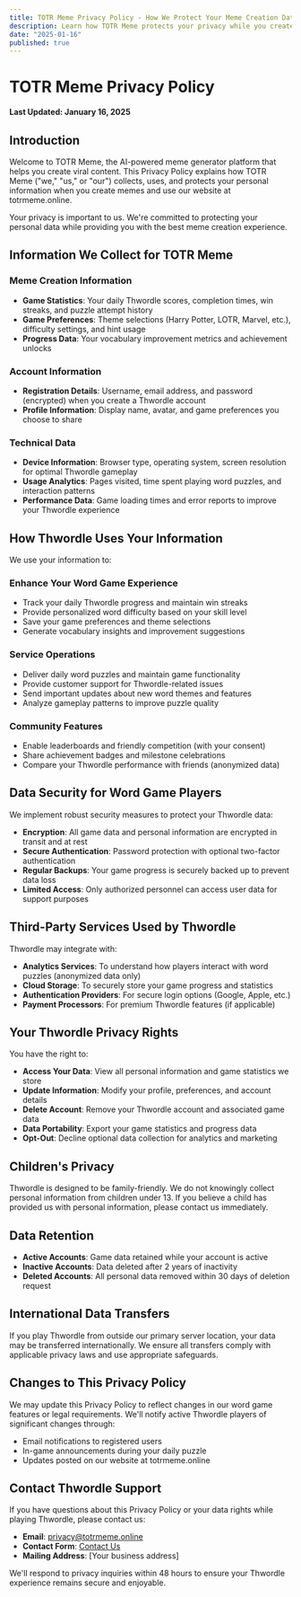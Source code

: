 ```yaml
---
title: TOTR Meme Privacy Policy - How We Protect Your Meme Creation Data
description: Learn how TOTR Meme protects your privacy while you create and share memes. We safeguard your creations, preferences, and personal information.
date: "2025-01-16"
published: true
---
```


# TOTR Meme Privacy Policy

**Last Updated: January 16, 2025**

## Introduction

Welcome to TOTR Meme, the AI-powered meme generator platform that helps you create viral content. This Privacy Policy explains how TOTR Meme ("we," "us," or "our") collects, uses, and protects your personal information when you create memes and use our website at totrmeme.online.

Your privacy is important to us. We're committed to protecting your personal data while providing you with the best meme creation experience.

## Information We Collect for TOTR Meme

### Meme Creation Information
- **Game Statistics**: Your daily Thwordle scores, completion times, win streaks, and puzzle attempt history
- **Game Preferences**: Theme selections (Harry Potter, LOTR, Marvel, etc.), difficulty settings, and hint usage
- **Progress Data**: Your vocabulary improvement metrics and achievement unlocks

### Account Information
- **Registration Details**: Username, email address, and password (encrypted) when you create a Thwordle account
- **Profile Information**: Display name, avatar, and game preferences you choose to share

### Technical Data
- **Device Information**: Browser type, operating system, screen resolution for optimal Thwordle gameplay
- **Usage Analytics**: Pages visited, time spent playing word puzzles, and interaction patterns
- **Performance Data**: Game loading times and error reports to improve your Thwordle experience

## How Thwordle Uses Your Information

We use your information to:

### Enhance Your Word Game Experience
- Track your daily Thwordle progress and maintain win streaks
- Provide personalized word difficulty based on your skill level
- Save your game preferences and theme selections
- Generate vocabulary insights and improvement suggestions

### Service Operations
- Deliver daily word puzzles and maintain game functionality
- Provide customer support for Thwordle-related issues
- Send important updates about new word themes and features
- Analyze gameplay patterns to improve puzzle quality

### Community Features
- Enable leaderboards and friendly competition (with your consent)
- Share achievement badges and milestone celebrations
- Compare your Thwordle performance with friends (anonymized data)

## Data Security for Word Game Players

We implement robust security measures to protect your Thwordle data:

- **Encryption**: All game data and personal information are encrypted in transit and at rest
- **Secure Authentication**: Password protection with optional two-factor authentication
- **Regular Backups**: Your game progress is securely backed up to prevent data loss
- **Limited Access**: Only authorized personnel can access user data for support purposes

## Third-Party Services Used by Thwordle

Thwordle may integrate with:

- **Analytics Services**: To understand how players interact with word puzzles (anonymized data only)
- **Cloud Storage**: To securely store your game progress and statistics
- **Authentication Providers**: For secure login options (Google, Apple, etc.)
- **Payment Processors**: For premium Thwordle features (if applicable)

## Your Thwordle Privacy Rights

You have the right to:

- **Access Your Data**: View all personal information and game statistics we store
- **Update Information**: Modify your profile, preferences, and account details
- **Delete Account**: Remove your Thwordle account and associated game data
- **Data Portability**: Export your game statistics and progress data
- **Opt-Out**: Decline optional data collection for analytics and marketing

## Children's Privacy

Thwordle is designed to be family-friendly. We do not knowingly collect personal information from children under 13. If you believe a child has provided us with personal information, please contact us immediately.

## Data Retention

- **Active Accounts**: Game data retained while your account is active
- **Inactive Accounts**: Data deleted after 2 years of inactivity
- **Deleted Accounts**: All personal data removed within 30 days of deletion request

## International Data Transfers

If you play Thwordle from outside our primary server location, your data may be transferred internationally. We ensure all transfers comply with applicable privacy laws and use appropriate safeguards.

## Changes to This Privacy Policy

We may update this Privacy Policy to reflect changes in our word game features or legal requirements. We'll notify active Thwordle players of significant changes through:

- Email notifications to registered users
- In-game announcements during your daily puzzle
- Updates posted on our website at totrmeme.online

## Contact Thwordle Support

If you have questions about this Privacy Policy or your data rights while playing Thwordle, please contact us:

- **Email**: privacy@totrmeme.online
- **Contact Form**: [Contact Us](/contact)
- **Mailing Address**: [Your business address]

We'll respond to privacy inquiries within 48 hours to ensure your Thwordle experience remains secure and enjoyable.
